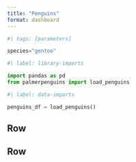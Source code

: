 ```yaml
---
title: "Penguins"
format: dashboard
---
```


```python
#| tags: [parameters]

species="gentoo"
```

```python
#| label: library-imports

import pandas as pd
from palmerpenguins import load_penguins

```


```python
#| label: data-imports

penguins_df = load_penguins()
```



## Row {height=60%}


## Row {height=40%}
